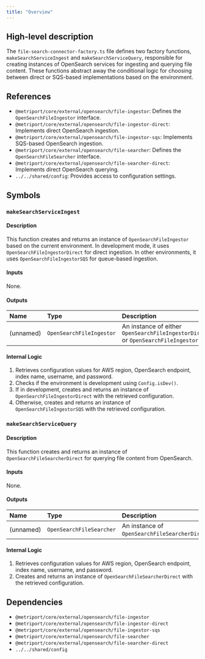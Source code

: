 ```yaml
---
title: "Overview"
---
```


## High-level description
The `file-search-connector-factory.ts` file defines two factory functions, `makeSearchServiceIngest` and `makeSearchServiceQuery`, responsible for creating instances of OpenSearch services for ingesting and querying file content. These functions abstract away the conditional logic for choosing between direct or SQS-based implementations based on the environment.

## References
- `@metriport/core/external/opensearch/file-ingestor`: Defines the `OpenSearchFileIngestor` interface.
- `@metriport/core/external/opensearch/file-ingestor-direct`: Implements direct OpenSearch ingestion.
- `@metriport/core/external/opensearch/file-ingestor-sqs`: Implements SQS-based OpenSearch ingestion.
- `@metriport/core/external/opensearch/file-searcher`: Defines the `OpenSearchFileSearcher` interface.
- `@metriport/core/external/opensearch/file-searcher-direct`: Implements direct OpenSearch querying.
- `../../shared/config`: Provides access to configuration settings.

## Symbols

### `makeSearchServiceIngest`
#### Description
This function creates and returns an instance of `OpenSearchFileIngestor` based on the current environment. In development mode, it uses `OpenSearchFileIngestorDirect` for direct ingestion. In other environments, it uses `OpenSearchFileIngestorSQS` for queue-based ingestion.

#### Inputs
None.

#### Outputs
| Name | Type | Description |
|:-----|:-----|:------------|
| (unnamed) | `OpenSearchFileIngestor` | An instance of either `OpenSearchFileIngestorDirect` or `OpenSearchFileIngestorSQS`. |

#### Internal Logic
1. Retrieves configuration values for AWS region, OpenSearch endpoint, index name, username, and password.
2. Checks if the environment is development using `Config.isDev()`.
3. If in development, creates and returns an instance of `OpenSearchFileIngestorDirect` with the retrieved configuration.
4. Otherwise, creates and returns an instance of `OpenSearchFileIngestorSQS` with the retrieved configuration.

### `makeSearchServiceQuery`
#### Description
This function creates and returns an instance of `OpenSearchFileSearcherDirect` for querying file content from OpenSearch.

#### Inputs
None.

#### Outputs
| Name | Type | Description |
|:-----|:-----|:------------|
| (unnamed) | `OpenSearchFileSearcher` | An instance of `OpenSearchFileSearcherDirect`. |

#### Internal Logic
1. Retrieves configuration values for AWS region, OpenSearch endpoint, index name, username, and password.
2. Creates and returns an instance of `OpenSearchFileSearcherDirect` with the retrieved configuration.

## Dependencies
- `@metriport/core/external/opensearch/file-ingestor`
- `@metriport/core/external/opensearch/file-ingestor-direct`
- `@metriport/core/external/opensearch/file-ingestor-sqs`
- `@metriport/core/external/opensearch/file-searcher`
- `@metriport/core/external/opensearch/file-searcher-direct`
- `../../shared/config`
